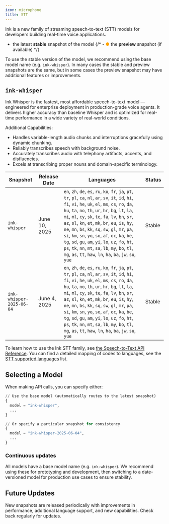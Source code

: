 ```yaml
---
icon: microphone
title: STT
---
```

Ink is a new family of streaming speech-to-text (STT) models for developers building real-time voice applications.

- <Icon icon="circle" size="10px" iconType="solid" color="#008000"/> the latest **stable** snapshot of the model
  {/* - <span style="color: orange;">●</span> the **preview** snapshot (if available) */}

To use the stable version of the model, we recommend using the base model name (e.g. `ink-whisper`).
In many cases the stable and preview snapshots are the same, but in some cases the preview snapshot may have additional features or improvements.

## `ink-whisper`

Ink Whisper is the fastest, most affordable speech-to-text model — engineered for enterprise deployment in production-grade voice agents. It delivers higher accuracy than baseline Whisper and is optimized for real-time performance in a wide variety of real-world conditions.

Additional Capabilities:

- Handles variable-length audio chunks and interruptions gracefully using dynamic chunking.
- Reliably transcribes speech with background noise.
- Accurately transcribes audio with telephony artifacts, accents, and disfluencies.
- Excels at transcribing proper nouns and domain-specific terminology.

| Snapshot                                                | Release Date      | Languages                                                  | Status |
| ------------------------------------------------------- | ----------------- | ---------------------------------------------------------- | ------ |
| <Icon icon="circle" size="10px" iconType="solid" color="#008000"/> `ink-whisper` | June 10, 2025 | `en`, `zh`, `de`, `es`, `ru`, `ko`, `fr`, `ja`, `pt`, `tr`, `pl`, `ca`, `nl`, `ar`, `sv`, `it`, `id`, `hi`, `fi`, `vi`, `he`, `uk`, `el`, `ms`, `cs`, `ro`, `da`, `hu`, `ta`, `no`, `th`, `ur`, `hr`, `bg`, `lt`, `la`, `mi`, `ml`, `cy`, `sk`, `te`, `fa`, `lv`, `bn`, `sr`, `az`, `sl`, `kn`, `et`, `mk`, `br`, `eu`, `is`, `hy`, `ne`, `mn`, `bs`, `kk`, `sq`, `sw`, `gl`, `mr`, `pa`, `si`, `km`, `sn`, `yo`, `so`, `af`, `oc`, `ka`, `be`, `tg`, `sd`, `gu`, `am`, `yi`, `lo`, `uz`, `fo`, `ht`, `ps`, `tk`, `nn`, `mt`, `sa`, `lb`, `my`, `bo`, `tl`, `mg`, `as`, `tt`, `haw`, `ln`, `ha`, `ba`, `jw`, `su`, `yue` | Stable |
| `ink-whisper-2025-06-04` | June 4, 2025 | `en`, `zh`, `de`, `es`, `ru`, `ko`, `fr`, `ja`, `pt`, `tr`, `pl`, `ca`, `nl`, `ar`, `sv`, `it`, `id`, `hi`, `fi`, `vi`, `he`, `uk`, `el`, `ms`, `cs`, `ro`, `da`, `hu`, `ta`, `no`, `th`, `ur`, `hr`, `bg`, `lt`, `la`, `mi`, `ml`, `cy`, `sk`, `te`, `fa`, `lv`, `bn`, `sr`, `az`, `sl`, `kn`, `et`, `mk`, `br`, `eu`, `is`, `hy`, `ne`, `mn`, `bs`, `kk`, `sq`, `sw`, `gl`, `mr`, `pa`, `si`, `km`, `sn`, `yo`, `so`, `af`, `oc`, `ka`, `be`, `tg`, `sd`, `gu`, `am`, `yi`, `lo`, `uz`, `fo`, `ht`, `ps`, `tk`, `nn`, `mt`, `sa`, `lb`, `my`, `bo`, `tl`, `mg`, `as`, `tt`, `haw`, `ln`, `ha`, `ba`, `jw`, `su`, `yue` | Stable |

To learn how to use the Ink STT family, see [the Speech-to-Text API Reference](/2024-11-13/api-reference/stt/stt). You can find a detailed mapping of codes to languages, see the [STT supported languages](/2024-11-13/api-reference/stt/stt#request.query.language) list.


## Selecting a Model

When making API calls, you can specify either:

```python
// Use the base model (automatically routes to the latest snapshot)
{
  model = "ink-whisper",
  ...
}

// Or specify a particular snapshot for consistency
{
  model = "ink-whisper-2025-06-04",
  ...
}
```

### Continuous updates

All models have a base model name (e.g. `ink-whisper`).
We recommend using these for prototyping and development, then switching to a date-versioned model for production use cases to ensure stability.

## Future Updates

New snapshots are released periodically with improvements in performance, additional language support, and new capabilities. Check back regularly for updates.